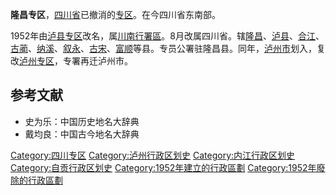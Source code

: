 '''隆昌专区'''，[[四川省|四川省]]已撤消的[[专区|专区]]。在今四川省东南部。

1952年由[[泸县专区|泸县专区]]改名，属[[川南行署區|川南行署區]]。8月改属四川省。辖[[隆昌县|隆昌]]、[[泸县|泸县]]、[[合江县|合江]]、[[古蔺县|古蔺]]、[[纳溪县|纳溪]]、[[叙永县|叙永]]、[[古宋县|古宋]]、[[富顺县|富顺]]等县。专员公署驻隆昌县。同年，[[泸州市|泸州市]]划入，复改[[泸州专区|泸州专区]]，专署再迁泸州市。

==参考文献==
*史为乐：中国历史地名大辞典
*戴均良：中国古今地名大辞典

{{中华人民共和国行政区划小作品}}
[[Category:四川专区|Category:四川专区]]
[[Category:泸州行政区划史|Category:泸州行政区划史]]
[[Category:内江行政区划史|Category:内江行政区划史]]
[[Category:自贡行政区划史|Category:自贡行政区划史]]
[[Category:1952年建立的行政區劃|Category:1952年建立的行政區劃]]
[[Category:1952年廢除的行政區劃|Category:1952年廢除的行政區劃]]
